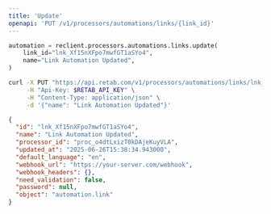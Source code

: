 ```yaml
---
title: 'Update'
openapi: 'PUT /v1/processors/automations/links/{link_id}'
---
```


<RequestExample>

```python python
automation = reclient.processors.automations.links.update(
    link_id="lnk_Xf15nXFpo7mwfGT1aSYo4",
    name="Link Automation Updated",
)
```

```bash curl
curl -X PUT "https://api.retab.com/v1/processors/automations/links/lnk_Xf15nXFpo7mwfGT1aSYo4" \
     -H "Api-Key: $RETAB_API_KEY" \
     -H "Content-Type: application/json" \
     -d '{"name": "Link Automation Updated"}'
```

</RequestExample>

<ResponseExample>

```json
{
  "id": "lnk_Xf15nXFpo7mwfGT1aSYo4",
  "name": "Link Automation Updated",
  "processor_id": "proc_o4dtLxizT0kDAjeKuyVLA",
  "updated_at": "2025-06-26T15:38:34.943000",
  "default_language": "en",
  "webhook_url": "https://your-server.com/webhook",
  "webhook_headers": {},
  "need_validation": false,
  "password": null,
  "object": "automation.link"
}
```

</ResponseExample>